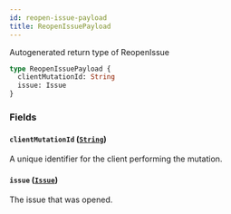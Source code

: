 ```yaml
---
id: reopen-issue-payload
title: ReopenIssuePayload
---
```


Autogenerated return type of ReopenIssue

```graphql
type ReopenIssuePayload {
  clientMutationId: String
  issue: Issue
}
```

### Fields

#### `clientMutationId` ([`String`](/docs/api/scalars/string))

A unique identifier for the client performing the mutation.

#### `issue` ([`Issue`](/docs/api/objects/issue))

The issue that was opened.
